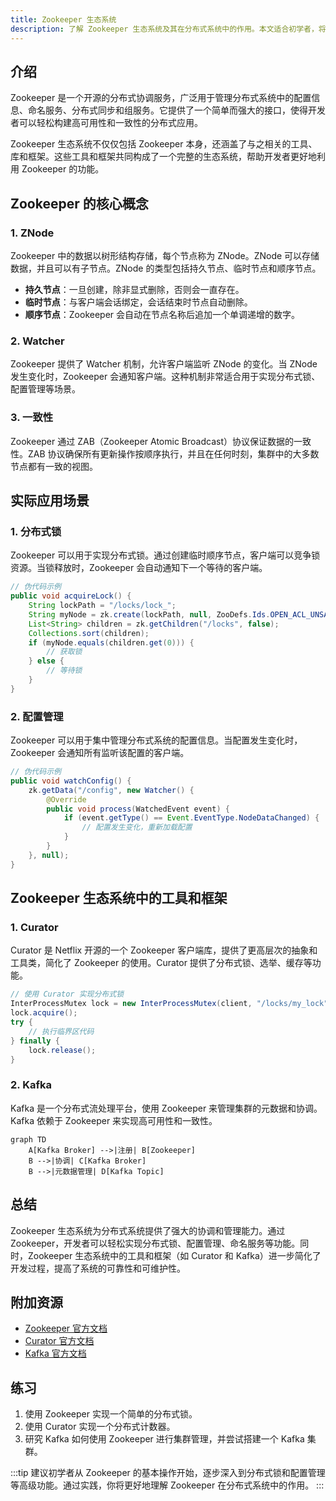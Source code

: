 ```yaml
---
title: Zookeeper 生态系统
description: 了解 Zookeeper 生态系统及其在分布式系统中的作用。本文适合初学者，将逐步讲解 Zookeeper 的核心概念、实际应用场景以及相关资源。
---
```


## 介绍

Zookeeper 是一个开源的分布式协调服务，广泛用于管理分布式系统中的配置信息、命名服务、分布式同步和组服务。它提供了一个简单而强大的接口，使得开发者可以轻松构建高可用性和一致性的分布式应用。

Zookeeper 生态系统不仅仅包括 Zookeeper 本身，还涵盖了与之相关的工具、库和框架。这些工具和框架共同构成了一个完整的生态系统，帮助开发者更好地利用 Zookeeper 的功能。

## Zookeeper 的核心概念

### 1. ZNode

Zookeeper 中的数据以树形结构存储，每个节点称为 ZNode。ZNode 可以存储数据，并且可以有子节点。ZNode 的类型包括持久节点、临时节点和顺序节点。

- **持久节点**：一旦创建，除非显式删除，否则会一直存在。
- **临时节点**：与客户端会话绑定，会话结束时节点自动删除。
- **顺序节点**：Zookeeper 会自动在节点名称后追加一个单调递增的数字。

### 2. Watcher

Zookeeper 提供了 Watcher 机制，允许客户端监听 ZNode 的变化。当 ZNode 发生变化时，Zookeeper 会通知客户端。这种机制非常适合用于实现分布式锁、配置管理等场景。

### 3. 一致性

Zookeeper 通过 ZAB（Zookeeper Atomic Broadcast）协议保证数据的一致性。ZAB 协议确保所有更新操作按顺序执行，并且在任何时刻，集群中的大多数节点都有一致的视图。

## 实际应用场景

### 1. 分布式锁

Zookeeper 可以用于实现分布式锁。通过创建临时顺序节点，客户端可以竞争锁资源。当锁释放时，Zookeeper 会自动通知下一个等待的客户端。

```java
// 伪代码示例
public void acquireLock() {
    String lockPath = "/locks/lock_";
    String myNode = zk.create(lockPath, null, ZooDefs.Ids.OPEN_ACL_UNSAFE, CreateMode.EPHEMERAL_SEQUENTIAL);
    List<String> children = zk.getChildren("/locks", false);
    Collections.sort(children);
    if (myNode.equals(children.get(0))) {
        // 获取锁
    } else {
        // 等待锁
    }
}
```

### 2. 配置管理

Zookeeper 可以用于集中管理分布式系统的配置信息。当配置发生变化时，Zookeeper 会通知所有监听该配置的客户端。

```java
// 伪代码示例
public void watchConfig() {
    zk.getData("/config", new Watcher() {
        @Override
        public void process(WatchedEvent event) {
            if (event.getType() == Event.EventType.NodeDataChanged) {
                // 配置发生变化，重新加载配置
            }
        }
    }, null);
}
```

## Zookeeper 生态系统中的工具和框架

### 1. Curator

Curator 是 Netflix 开源的一个 Zookeeper 客户端库，提供了更高层次的抽象和工具类，简化了 Zookeeper 的使用。Curator 提供了分布式锁、选举、缓存等功能。

```java
// 使用 Curator 实现分布式锁
InterProcessMutex lock = new InterProcessMutex(client, "/locks/my_lock");
lock.acquire();
try {
    // 执行临界区代码
} finally {
    lock.release();
}
```

### 2. Kafka

Kafka 是一个分布式流处理平台，使用 Zookeeper 来管理集群的元数据和协调。Kafka 依赖于 Zookeeper 来实现高可用性和一致性。

```mermaid
graph TD
    A[Kafka Broker] -->|注册| B[Zookeeper]
    B -->|协调| C[Kafka Broker]
    B -->|元数据管理| D[Kafka Topic]
```

## 总结

Zookeeper 生态系统为分布式系统提供了强大的协调和管理能力。通过 Zookeeper，开发者可以轻松实现分布式锁、配置管理、命名服务等功能。同时，Zookeeper 生态系统中的工具和框架（如 Curator 和 Kafka）进一步简化了开发过程，提高了系统的可靠性和可维护性。

## 附加资源

- [Zookeeper 官方文档](https://zookeeper.apache.org/doc/current/)
- [Curator 官方文档](https://curator.apache.org/)
- [Kafka 官方文档](https://kafka.apache.org/documentation/)

## 练习

1. 使用 Zookeeper 实现一个简单的分布式锁。
2. 使用 Curator 实现一个分布式计数器。
3. 研究 Kafka 如何使用 Zookeeper 进行集群管理，并尝试搭建一个 Kafka 集群。

:::tip
建议初学者从 Zookeeper 的基本操作开始，逐步深入到分布式锁和配置管理等高级功能。通过实践，你将更好地理解 Zookeeper 在分布式系统中的作用。
:::